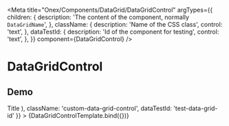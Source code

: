 

<Meta
  title="Onex/Components/DataGrid/DataGridControl"
  argTypes={{
    children: {
      description: 'The content of the component, normally ```DataGridName```',
    },
    className: {
      description: 'Name of the CSS class',
      control: 'text',
    },
    dataTestId: {
      description: 'Id of the component for testing',
      control: 'text',
    },
  }}
  component={DataGridControl}
/>


# DataGridControl

## Demo
<Canvas>
  <Story
    name="Demo"
    args={{
      children: (
          <DataGridName badgeNumber="200">Title</DataGridName>
      ),
      className: 'custom-data-grid-control',
      dataTestId: 'test-data-grid-id'
    }}
  >
    {DataGridControlTemplate.bind({})}
  </Story>
</Canvas>

<ArgsTable story="Demo" />


